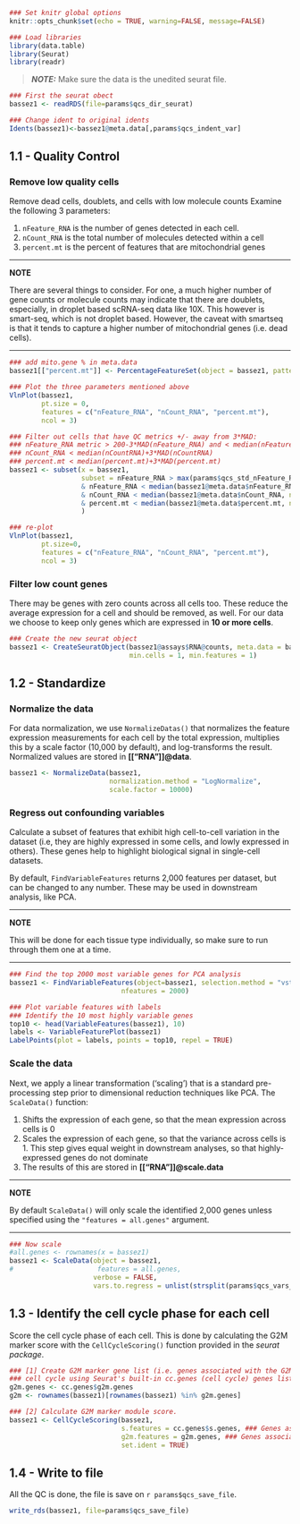 
```r
### Set knitr global options
knitr::opts_chunk$set(echo = TRUE, warning=FALSE, message=FALSE)

### Load libraries
library(data.table)
library(Seurat)
library(readr)
```

> **_NOTE:_**  Make sure the data is the unedited seurat file.

```r
### First the seurat obect
bassez1 <- readRDS(file=params$qcs_dir_seurat)

### Change ident to original idents
Idents(bassez1)<-bassez1@meta.data[,params$qcs_indent_var]
```

## 1.1 - Quality Control
### Remove low quality cells 

Remove dead cells, doublets, and cells with low molecule counts
Examine the following 3 parameters:

1. `nFeature_RNA` is the number of genes detected in each cell. 
2. `nCount_RNA` is the total number of molecules detected within a cell
3. `percent.mt` is the percent of features that are mitochondrial genes

***
**NOTE** 

There are several things to consider. For one, a much higher number
of gene counts or molecule counts may indicate that there are doublets, especially,
in droplet based scRNA-seq data like 10X. This however is smart-seq, which is not
droplet based. However, the caveat with smartseq is that it tends to capture a higher number of mitochondrial genes (i.e. dead cells).

***

```r
### add mito.gene % in meta.data
bassez1[["percent.mt"]] <- PercentageFeatureSet(object = bassez1, pattern = "^MT|^mt")

### Plot the three parameters mentioned above
VlnPlot(bassez1, 
        pt.size = 0,
        features = c("nFeature_RNA", "nCount_RNA", "percent.mt"), 
        ncol = 3) 

### Filter out cells that have QC metrics +/- away from 3*MAD:
### nFeature_RNA metric > 200-3*MAD(nFeature_RNA) and < median(nFeature_RNA)+3*MAD(nFeature_RNA)
### nCount_RNA < median(nCountRNA)+3*MAD(nCountRNA)
### percent.mt < median(percent.mt)+3*MAD(percent.mt)
bassez1 <- subset(x = bassez1, 
                  subset = nFeature_RNA > max(params$qcs_std_nFeature_RNA, median(bassez1@meta.data$nFeature_RNA, na.rm = TRUE) - 3*mad(bassez1@meta.data$nFeature_RNA, constant = 1.4826, na.rm = TRUE))
                  & nFeature_RNA < median(bassez1@meta.data$nFeature_RNA, na.rm = TRUE) + 3*mad(bassez1@meta.data$nFeature_RNA, constant = 1.4826, na.rm = TRUE)
                  & nCount_RNA < median(bassez1@meta.data$nCount_RNA, na.rm = TRUE) + 3*mad(bassez1@meta.data$nCount_RNA, constant = 1.4826, na.rm = TRUE)
                  & percent.mt < median(bassez1@meta.data$percent.mt, na.rm = TRUE) + 3*mad(bassez1@meta.data$percent.mt, constant = 1.4826, na.rm = TRUE)
                  )

### re-plot
VlnPlot(bassez1, 
        pt.size=0,
        features = c("nFeature_RNA", "nCount_RNA", "percent.mt"), 
        ncol = 3) 
```

### Filter low count genes

There may be genes with zero counts across all cells too. 
These reduce the average expression for a cell and should be removed, as well. 
For our data we choose to keep only genes which are expressed in **10 or more cells**.

```r
### Create the new seurat object
bassez1 <- CreateSeuratObject(bassez1@assays$RNA@counts, meta.data = bassez1@meta.data,
                              min.cells = 1, min.features = 1)
```

## 1.2 - Standardize

### Normalize the data

For data normalization, we use `NormalizeDatas()` that normalizes
the feature expression measurements for each cell by the total expression,
multiplies this by a scale factor (10,000 by default), 
and log-transforms the result. 
Normalized values are stored in **[["RNA"]]@data**.

```r
bassez1 <- NormalizeData(bassez1, 
                         normalization.method = "LogNormalize", 
                         scale.factor = 10000)
```

### Regress out confounding variables

Calculate a subset of features that exhibit high cell-to-cell variation 
in the dataset (i.e, they are highly expressed in some cells, and lowly 
expressed in others). These genes help to highlight biological signal in 
single-cell datasets.

By default, `FindVariableFeatures` returns 2,000 features per dataset, but can 
be changed to any number. 
These may be used in downstream analysis, like PCA.

***
**NOTE** 

This will be done for each tissue type individually, so make sure to run
through them one at a time.

***

```r
### Find the top 2000 most variable genes for PCA analysis
bassez1 <- FindVariableFeatures(object=bassez1, selection.method = "vst", 
                            nfeatures = 2000)

### Plot variable features with labels
### Identify the 10 most highly variable genes
top10 <- head(VariableFeatures(bassez1), 10)
labels <- VariableFeaturePlot(bassez1)
LabelPoints(plot = labels, points = top10, repel = TRUE)
```

### Scale the data 

Next, we apply a linear transformation (‘scaling’) that is a standard 
pre-processing step prior to dimensional reduction techniques like PCA. 
The `ScaleData()` function:

1. Shifts the expression of each gene, so that the mean expression across cells is 0
2. Scales the expression of each gene, so that the variance across cells is 1.
This step gives equal weight in downstream analyses, 
so that highly-expressed genes do not dominate
3. The results of this are stored in **[["RNA"]]@scale.data**
  
***
**NOTE** 

By default `ScaleData()` will only scale the identified 2,000 genes unless specified using the `"features = all.genes"` argument.

***

```r
### Now scale
#all.genes <- rownames(x = bassez1)
bassez1 <- ScaleData(object = bassez1, 
#                     features = all.genes, 
                     verbose = FALSE,
                     vars.to.regress = unlist(strsplit(params$qcs_vars_regress, split = ",", fixed = T)))
```

## 1.3 - Identify the cell cycle phase for each cell
Score the cell cycle phase of each cell.
This is done by calculating the G2M marker score with the `CellCycleScoring()` function provided in the _seurat package_.

```r
### [1] Create G2M marker gene list (i.e. genes associated with the G2M phase of the 
### cell cycle using Seurat's built-in cc.genes (cell cycle) genes list
g2m.genes <- cc.genes$g2m.genes
g2m <- rownames(bassez1)[rownames(bassez1) %in% g2m.genes]

### [2] Calculate G2M marker module score.
bassez1 <- CellCycleScoring(bassez1, 
                            s.features = cc.genes$s.genes, ### Genes associated with s-phase
                            g2m.features = g2m.genes, ### Genes associated with G2M phase
                            set.ident = TRUE)
```

## 1.4 - Write to file
All the QC is done, the file is save on `r params$qcs_save_file`.

```r
write_rds(bassez1, file=params$qcs_save_file)
```
